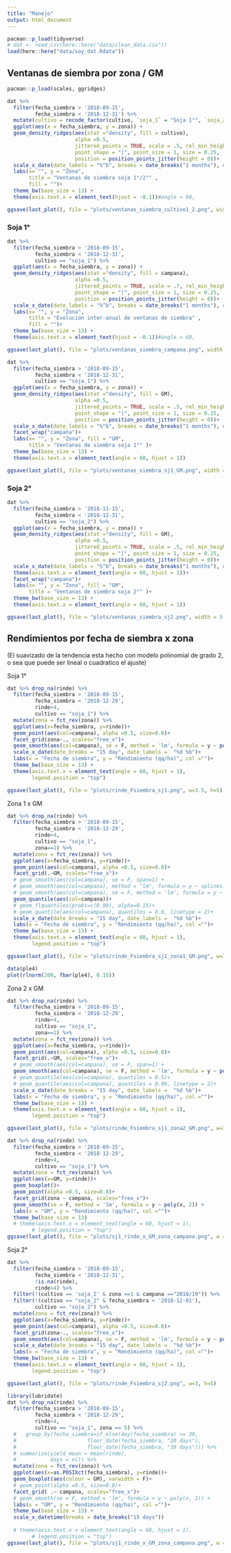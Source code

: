 ```yaml
---
title: "Manejo"
output: html_document
---
```


```r
pacman::p_load(tidyverse) 
# dat <- read_csv(here::here("data/clean_data.csv"))
load(here::here("data/soy_dat.Rdata"))
```

## Ventanas de siembra por zona / GM

```r
pacman::p_load(scales, ggridges)
```

```r
dat %>% 
  filter(fecha_siembra > '2018-09-15', 
         fecha_siembra < '2018-12-31') %>%
  mutate(cultivo = recode_factor(cultivo, `soja_1` = "Soja 1°", `soja_2` = "Soja 2°" )) %>% 
  ggplot(aes(x = fecha_siembra, y = zona)) +
  geom_density_ridges(aes(stat ="density", fill = cultivo), 
                      alpha =0.5,
                      jittered_points = TRUE, scale = .5, rel_min_height = .01,
                      point_shape = "|", point_size = 1, size = 0.25,
                      position = position_points_jitter(height = 0))+
  scale_x_date(date_labels = "%^b", breaks = date_breaks("1 months"), expand = c(0,0))+
  labs(x= "", y = "Zona", 
       title = "Ventanas de siembra soja 1°/2°" ,
       fill = "")+
  theme_bw(base_size = 13) + 
  theme(axis.text.x = element_text(hjust = -0.1))#angle = 60,

ggsave(last_plot(), file = "plots/ventanas_siembra_cultivo1_2.png", width = 5, height = 4)
```

### Soja 1° 

```r
dat %>% 
  filter(fecha_siembra > '2018-09-15', 
         fecha_siembra < '2018-12-31', 
         cultivo == "soja_1") %>%
  ggplot(aes(x = fecha_siembra, y = zona)) +
  geom_density_ridges(aes(stat ="density", fill = campana), 
                      alpha =0.5,
                      jittered_points = TRUE, scale = .7, rel_min_height = .01,
                      point_shape = "|", point_size = 1, size = 0.25,
                      position = position_points_jitter(height = 0))+
  scale_x_date(date_labels = "%^b", breaks = date_breaks("1 months"), expand = c(0,0))+
  labs(x= "", y = "Zona", 
       title = "Evolución inter-anual de ventanas de siembra" ,
       fill = "")+
  theme_bw(base_size = 13) + 
  theme(axis.text.x = element_text(hjust = -0.1))#angle = 60,

ggsave(last_plot(), file = "plots/ventanas_siembra_campana.png", width = 5, height = 4)
```


```r
dat %>% 
  filter(fecha_siembra > '2018-09-15', 
         fecha_siembra < '2018-12-31', 
         cultivo == "soja_1") %>%
  ggplot(aes(x = fecha_siembra, y = zona)) +
  geom_density_ridges(aes(stat ="density", fill = GM), 
                      alpha =0.5,
                      jittered_points = TRUE, scale = .5, rel_min_height = .01,
                      point_shape = "|", point_size = 1, size = 0.25,
                      position = position_points_jitter(height = 0))+
  scale_x_date(date_labels = "%^b", breaks = date_breaks("1 months"), expand = c(0,0))+
  facet_wrap("campana")+
  labs(x= "", y = "Zona", fill = "GM", 
       title = "Ventanas de siembra soja 1°" )+
  theme_bw(base_size = 13) + 
  theme(axis.text.x = element_text(angle = 60, hjust = 1))

ggsave(last_plot(), file = "plots/ventanas_siembra_sj1_GM.png", width = 5, height = 4)
```

### Soja 2° 

```r
dat %>% 
  filter(fecha_siembra > '2018-11-15', 
         fecha_siembra < '2018-12-31', 
         cultivo == "soja_2") %>%
  ggplot(aes(x = fecha_siembra, y = zona)) +
  geom_density_ridges(aes(stat ="density", fill = GM), 
                      alpha =0.5,
                      jittered_points = TRUE, scale = .5, rel_min_height = .01,
                      point_shape = "|", point_size = 1, size = 0.25,
                      position = position_points_jitter(height = 0))+
  scale_x_date(date_labels = "%^b", breaks = date_breaks("1 months"), expand = c(0,0))+
  theme(axis.text.x = element_text(angle = 60, hjust = 1))+ 
  facet_wrap("campana")+
  labs(x= "", y = "Zona", fill = "GM", 
       title = "Ventanas de siembra soja 2°" )+  
  theme_bw(base_size = 13) + 
  theme(axis.text.x = element_text(angle = 60, hjust = 1))

ggsave(last_plot(), file = "plots/ventanas_siembra_sj2.png", width = 5.5, height = 4)
```

## Rendimientos por fecha de siembra x zona

(El suavizado de la tendencia esta hecho con modelo polinomial de grado 2, o sea que puede ser lineal o cuadratico el ajuste)

Soja 1°

```r
dat %>% drop_na(rinde) %>% 
  filter(fecha_siembra > '2018-09-15', 
         fecha_siembra < '2018-12-29',
         rinde>4,
         cultivo == "soja_1") %>%
  mutate(zona = fct_rev(zona)) %>% 
  ggplot(aes(x=fecha_siembra, y=rinde))+
  geom_point(aes(col=campana), alpha =0.5, size=0.8)+
  facet_grid(zona~., scales="free_x")+
  geom_smooth(aes(col=campana), se = F, method = 'lm', formula = y ~ poly(x, 2)) +
  scale_x_date(date_breaks = "15 day", date_labels =  "%d %b")+
  labs(x = "Fecha de siembra", y = "Rendimiento (qq/ha)", col ="")+
  theme_bw(base_size = 13) +
  theme(axis.text.x = element_text(angle = 60, hjust = 1), 
        legend.position = "top")

ggsave(last_plot(), file = "plots/rinde_Fsiembra_sj1.png", w=3.5, h=5)
```


Zona 1 x GM

```r
dat %>% drop_na(rinde) %>% 
  filter(fecha_siembra > '2018-09-15', 
         fecha_siembra < '2018-12-29',
         rinde>4,
         cultivo == "soja_1", 
         zona==1) %>%
  mutate(zona = fct_rev(zona)) %>% 
  ggplot(aes(x=fecha_siembra, y=rinde))+
  geom_point(aes(col=campana), alpha =0.5, size=0.8)+
  facet_grid(.~GM, scales="free_x")+
  # geom_smooth(aes(col=campana), se = F, span=1) +
  # geom_smooth(aes(col=campana), method = "lm", formula = y ~ splines::bs(x, 1), se = T) +
  # geom_smooth(aes(col=campana), se = F, method = 'lm', formula = y ~ poly(x, 2)) +
  geom_quantile(aes(col=campana))+
  # geom_flquantiles(probs=c(0.90), alpha=0.15)+
  # geom_quantile(aes(col=campana), quantiles = 0.8, linetype = 2)+
  scale_x_date(date_breaks = "15 day", date_labels =  "%d %b")+
  labs(x = "Fecha de siembra", y = "Rendimiento (qq/ha)", col ="")+
  theme_bw(base_size = 13) +
  theme(axis.text.x = element_text(angle = 60, hjust = 1), 
        legend.position = "top")

ggsave(last_plot(), file = "plots/rinde_Fsiembra_sj1_zona1_GM.png", w=3.5, h=5)

data(ple4)
plot(rlnorm(200, fbar(ple4), 0.15))
```

Zona 2 x GM

```r
dat %>% drop_na(rinde) %>% 
  filter(fecha_siembra > '2018-09-15', 
         fecha_siembra < '2018-12-29',
         rinde>4,
         cultivo == "soja_1", 
         zona==2) %>%
  mutate(zona = fct_rev(zona)) %>% 
  ggplot(aes(x=fecha_siembra, y=rinde))+
  geom_point(aes(col=campana), alpha =0.5, size=0.8)+
  facet_grid(.~GM, scales="free_x")+
  # geom_smooth(aes(col=campana), se = F, span=1) +
  geom_smooth(aes(col=campana), se = F, method = 'lm', formula = y ~ poly(x, 2)) +
  # geom_quantile(aes(col=campana), quantiles = 0.5)+
  # geom_quantile(aes(col=campana), quantiles = 0.90, linetype = 2)+
  scale_x_date(date_breaks = "15 day", date_labels =  "%d %b")+
  labs(x = "Fecha de siembra", y = "Rendimiento (qq/ha)", col ="")+
  theme_bw(base_size = 13) +
  theme(axis.text.x = element_text(angle = 60, hjust = 1), 
        legend.position = "top")

ggsave(last_plot(), file = "plots/rinde_Fsiembra_sj1_zona2_GM.png", w=3.5, h=5)
```



```r
dat %>% drop_na(rinde) %>% 
  filter(fecha_siembra > '2018-09-15', 
         fecha_siembra < '2018-12-29',
         rinde>4,
         cultivo == "soja_1") %>%
  mutate(zona = fct_rev(zona)) %>% 
  ggplot(aes(x=GM, y=rinde))+
  geom_boxplot()+
  geom_point(alpha =0.5, size=0.8)+
  facet_grid(zona ~ campana, scales="free_x")+
  geom_smooth(se = F, method = 'lm', formula = y ~ poly(x, 2)) +
  labs(x = "GM", y = "Rendimiento (qq/ha)", col ="")+
  theme_bw(base_size = 13) 
  # theme(axis.text.x = element_text(angle = 60, hjust = 1), 
        # legend.position = "top")
ggsave(last_plot(), file = "plots/sj1_rinde_x_GM_zona_campana.png", w =5, h = 5)

```


Soja 2°

```r
dat %>% 
  filter(fecha_siembra > '2018-09-15', 
         fecha_siembra < '2018-12-31',
         !is.na(rinde), 
         rinde>4) %>%
  filter(!(cultivo == 'soja_2' & zona ==1 & campana =="2018/19")) %>%
  filter(!(cultivo == "soja_2" & fecha_siembra < '2018-12-01'), 
         cultivo == "soja_2") %>%
  mutate(zona = fct_rev(zona)) %>% 
  ggplot(aes(x=fecha_siembra, y=rinde))+
  geom_point(aes(col=campana), alpha =0.5, size=0.8)+
  facet_grid(zona~., scales="free_x")+
  geom_smooth(aes(col=campana), se = F, method = 'lm', formula = y ~ poly(x, 1)) +
  scale_x_date(date_breaks = "15 day", date_labels =  "%d %b")+
  labs(x = "Fecha de siembra", y = "Rendimiento (qq/ha)", col ="")+
  theme_bw(base_size = 13) +
  theme(axis.text.x = element_text(angle = 60, hjust = 1), 
        legend.position = "top")

ggsave(last_plot(), file = "plots/rinde_Fsiembra_sj2.png", w=3, h=5)
```


```r
library(lubridate)
dat %>% drop_na(rinde) %>% 
  filter(fecha_siembra > '2018-09-15', 
         fecha_siembra < '2018-12-29',
         rinde>4,
         cultivo == "soja_1", zona == 5) %>%
  #   group_by(fecha_siembra=if_else(day(fecha_siembra) >= 30,
  #                       floor_date(fecha_siembra, "20 days"),
  #                       floor_date(fecha_siembra, "10 days"))) %>%
  # summarize(yield_mean = mean(rinde),
  #           days = n()) %>%
  mutate(zona = fct_rev(zona)) %>% 
  ggplot(aes(x=as.POSIXct(fecha_siembra), y=rinde))+
  geom_boxplot(aes(colour = GM), varwidth = F)+
  # geom_point(alpha =0.5, size=0.8)+
  facet_grid( .~ campana, scales="free_x")+
  # geom_smooth(se = F, method = 'lm', formula = y ~ poly(x, 2)) +
  labs(x = "GM", y = "Rendimiento (qq/ha)", col ="")+
  theme_bw(base_size = 13) +
  scale_x_datetime(breaks = date_breaks("15 days")) 
    
  # theme(axis.text.x = element_text(angle = 60, hjust = 1), 
        # legend.position = "top")
ggsave(last_plot(), file = "plots/sj1_rinde_x_GM_zona_campana.png", w =5, h = 5)

```

